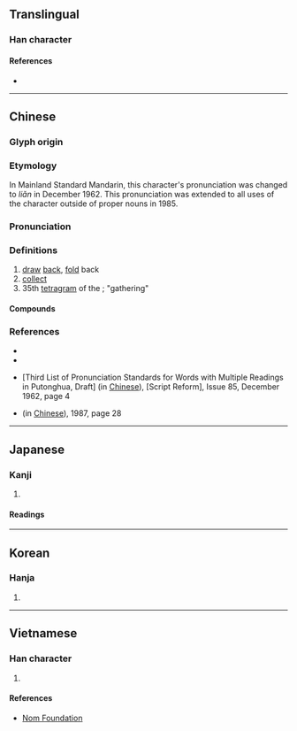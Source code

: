 {{also|敛|𝌨}}
{{character info/new}}
==Translingual==
{{Han simplified forms|斂|㪘|敛|ex=y}}

===Han character===
{{Han char|rn=66|rad=攴|as=13|sn=17|four=88840|canj=OOOK|ids=⿰僉攵}}


====References====
* {{Han ref|kx=0476.020|dkj=13407|dj=0830.330|hdz=21478.070|uh=6582|ud=25986|bh=C0C4|bd=49348}}

----

==Chinese==
{{zh-forms|s=敛}}

===Glyph origin===
{{Han etym}}

===Etymology===
In Mainland Standard Mandarin, this character's pronunciation was changed to ''liǎn'' in December 1962. This pronunciation was extended to all uses of the character outside of proper nouns in 1985.

===Pronunciation===
{{zh-pron
|m=斂
|m-s=
|c=lim6,lim5
|c-t=
|g=
|h=pfs=
|j=
|mb=
|md=
|mn=liám
|mn-t=
|w=
|x=
|mc=y
|oc=y
|cat=v,n
}}

===Definitions===
{{zh-hanzi}}

# [[draw]] [[back]], [[fold]] back
# [[collect]]
# 35th [[tetragram]] of the {{w|Taixuanjing}}; "gathering"

====Compounds====
{{zh-der|五斂子|內斂|大斂|小斂|屏氣斂息|征斂|急征重斂|把斂|收斂|收斂劑|整衣斂容|斂兵|斂容|斂影逃形|斂怨|斂怨求媚|斂戢|斂手|斂手待斃|斂步|斂笑而泣|斂縮|斂聲屏氣|斂著|斂藏|斂衣|斂衽|斂衽正容|斂財|斂足|斂跡|斂躬|斂避|斂錢|斂飭|斂首低眉|斂黛|暴斂|暴斂橫徵|橫征暴斂|橫科暴斂|橫賦暴斂|珍藏密斂|省刑薄斂|科斂|繁刑重斂|聚斂|藏鋒斂鍔|裒斂|賤斂貴出|賤斂貴發|賦斂|銷聲斂跡|鋒芒內斂|頭會箕斂|鳩斂}}

===References===
* {{R:twedu|A01741}}
* {{R:yue:Hanzi}}
* {{lang|zh|普通話异讀詞审音表初稿(第三編)}} [Third List of Pronunciation Standards for Words with Multiple Readings in Putonghua, Draft] (in [[Chinese]]), {{lang|zh|文字改革}} [Script Reform], Issue 85, December 1962, page 4
* {{lang|zh|普通话异读词审音表}} (in [[Chinese]]), 1987, page 28

----

==Japanese==

===Kanji===
{{ja-kanji|grade=|rs=攴13}}

# {{defn|lang=ja|sort=攴13}}

====Readings====
{{ja-readings
|goon=れん<れむ
|kanon=れん<れむ
|kun=おさ-める}}

----

==Korean==

===Hanja===
{{ko-hanja|hangeul=[[렴]]>[[염]]|eumhun=|rv=ryeom>yeom|mr=ryŏm>yŏm|y=lyem>yem}}

# {{defn|lang=ko|sort=攴13}}

----

==Vietnamese==

===Han character===
{{vi-readings|rs=攴13|hanviet=[[kiếm]], [[liễm]], [[liệm]]}}

# {{defn|lang=vi|sort=攴13}}

====References====
* [http://nomfoundation.org/common/nom_details.php?codepoint=6582 Nom Foundation]